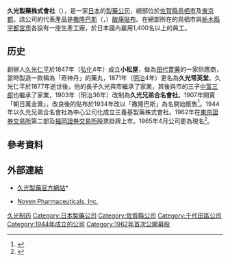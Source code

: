 {{Infobox Company 
| company_name = 久光製藥株式會社
| company_name_en = Hisamitsu Pharmaceutical Co., Inc.
| company_logo = [[File:Hisamitsu_Pharmaceutical_company_logo.svg|250px]]
| company_type = [[上市公司|上市公司]]<br>{{tyo|4530}}<br>{{nse|4530}}
| foundation = 1847年
| location = {{JPN}}[[佐賀縣|佐賀縣]][[鳥栖市|鳥栖市]]田代大官町408
| key_people = 中冨博隆（[[行政總裁|行政總裁]]及[[社長|社長]]）
| industry =  [[製藥|製藥]]、[[醫療衛生|醫療衛生]]
| revenue = {{profit}}1,240億[[日圓|日圓]]（2009年2月）|
| num_employees = 1,428人（2012年2月）
| subsid = Hisamitsu America Inc.<br>Noven Pharmaceuticals, Inc.<br>Hisamitsu Farmaceutica do Brasil Ltda.<br>久光製藥技術諮詢（北京）有限公司<br>Hisamitsu Vietnam Pharmaceutical Co., Ltd.<br>PT.Hisamitsu Pharma Indonesia<br>Hisamitsu UK Limited<br>久光製藥（香港）有限公司
| homepage = [http://www.hisamitsu.co.jp www.hisamitsu.co.jp]
}}
'''久光製藥株式會社'''（{{lang-ja|久光製薬株式会社}}），是一家[[日本|日本]]的[[製藥公司|製藥公司]]，總部位於[[佐賀縣|佐賀縣]][[鳥栖市|鳥栖市]]及[[東京都|東京都]]。該公司的代表產品是[[撒隆巴斯|撒隆巴斯]]（{{lang-ja|サロンパス}}，{{lang-en|Salonpas}}）[[酸痛貼布|酸痛貼布]]。在總部所在的鳥栖市與[[栃木縣|栃木縣]][[宇都宮市|宇都宮市]]各設有一座生產工廠，於日本國內雇用1,400名以上的員工。

==历史==
創辦人[[久光仁平|久光仁平]]於1847年（[[弘化|弘化]]4年）成立'''小松屋'''，做為[[田代賣藥|田代賣藥]]的一家供應商，當時製造一款稱為「奇神丹」的藥丸，1871年（[[明治|明治]]4年）更名為'''久光常英堂'''。久光仁平於1877年逝世後，他的長子久光與市繼承了家業，其後與市的三子[[中富三郎|中富三郎]]也繼承了家業，1903年（明治36年）改制為'''久光兄弟合名會社'''。1907年開賣「朝日萬金膏」，改良後的貼布於1934年改以「撒隆巴斯」為名開始販售<ref>{{cite web |author1=久光製薬 |title=田代のくすり産業の礎 |url=https://www.hisamitsu.co.jp/company/pdf/csr/CSR2013_06-07.pdf |website=久光製薬 |accessdate=2021-08-06 |language=ja |archive-date=2021-12-19 |archive-url=https://web.archive.org/web/20211219033337/https://www.hisamitsu.co.jp/company/pdf/csr/CSR2013_06-07.pdf }}</ref>。1944年以久光兄弟合名會社為中心公司化成立三養基製藥株式會社。1962年在[[東京證券交易所|東京證券交易所]]第二部及[[福岡證券交易所|福岡證券交易所]]股票掛牌上市。1965年4月公司更為現名<ref>{{cite web |author1=久光製薬 |title=沿革｜会社概要｜企業情報｜久光製薬 |url=https://www.hisamitsu.co.jp/company/enkaku.html |website=久光製薬 |accessdate=2021-08-06 |language=ja |archive-date=2022-04-19 |archive-url=https://web.archive.org/web/20220419175904/https://www.hisamitsu.co.jp/company/enkaku.html }}</ref>。

==參考資料==
{{reflist}}

== 外部連結 ==
* {{ja}}[http://www.hisamitsu.co.jp/ 久光製藥官方網站]*{{Wayback|url=http://www.hisamitsu.co.jp/ |date=20100309064326 }}
* [http://www.noven.com/ Noven Pharmaceuticals, Inc.] {{Wayback|url=http://www.noven.com/ |date=20210119195114 }}

[[Category:久光制药|]]
[[Category:日本製藥公司|Category:日本製藥公司]]
[[Category:佐賀縣公司|Category:佐賀縣公司]]
[[Category:千代田區公司|Category:千代田區公司]]
[[Category:1944年成立的公司|Category:1944年成立的公司]]
[[Category:1962年首次公開募股|Category:1962年首次公開募股]]